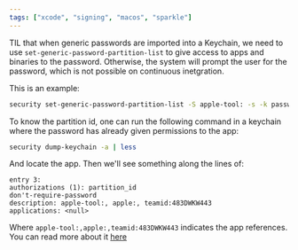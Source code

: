 ```yaml
---
tags: ["xcode", "signing", "macos", "sparkle"]
---
```


TIL that when generic passwords are imported into a Keychain,
we need to use `set-generic-password-partition-list` to give access to apps and binaries to the password.
Otherwise,
the system will prompt the user for the password,
which is not possible on continuous inetgration.

This is an example:

```bash
security set-generic-password-partition-list -S apple-tool: -s -k password ci.keychain
```

To know the partition id, one can run the following command in a keychain where the password has already given permissions to the app:

```bash
security dump-keychain -a | less
```

And locate the app. Then we'll see something along the lines of:

```
entry 3:
authorizations (1): partition_id
don't-require-password
description: apple-tool:, apple:, teamid:483DWKW443
applications: <null>
```

Where `apple-tool:,apple:,teamid:483DWKW443` indicates the app references.
You can read more about it [here](https://mostlikelee.com/blog-1/2017/9/16/scripting-the-macos-keychain-partition-ids)
